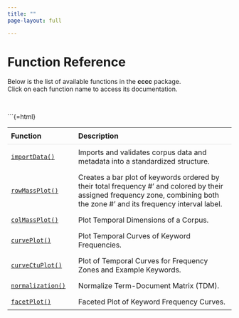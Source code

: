 ```yaml
---
title: ""
page-layout: full

---
```


# Function Reference

Below is the list of available functions in the **cccc** package.  
Click on each function name to access its documentation.

<br>

```{=html}
<table style="width:100%; border-collapse:collapse; border:none;">
  <thead>
    <tr style="border-bottom:1px solid #ddd;">
      <th style="text-align:left; padding:8px; width:30%;">Function</th>
      <th style="text-align:left; padding:8px;">Description</th>
    </tr>
  </thead>
  <tbody>
    <tr>
      <td style="padding:8px;"><a href="importData.html"><code>importData()</code></a></td>
      <td style="padding:8px;">Imports and validates corpus data and metadata into a standardized structure.</td>
    </tr>
    <tr>
      <td style="padding:8px;"><a href="rowMassPlot.html"><code>rowMassPlot()</code></a></td>
      <td style="padding:8px;">Creates a bar plot of keywords ordered by their total frequency
#' and colored by their assigned frequency zone, combining both the zone
#' and its frequency interval label.</td>
    </tr>
    <tr>
      <td style="padding:8px;"><a href="colMassPlot.html"><code>colMassPlot()</code></a></td>
      <td style="padding:8px;">Plot Temporal Dimensions of a Corpus.</td>
    </tr>
    <tr>
      <td style="padding:8px;"><a href="curvePlot.html"><code>curvePlot()</code></a></td>
      <td style="padding:8px;">Plot Temporal Curves of Keyword Frequencies.</td>
    </tr>
    <tr>
      <td style="padding:8px;"><a href="curveCtuPlot.html"><code>curveCtuPlot()</code></a></td>
      <td style="padding:8px;">Plot of Temporal Curves for Frequency Zones and Example Keywords.</td>
    </tr>
    <tr>
      <td style="padding:8px;"><a href="normalization.html"><code>normalization()</code></a></td>
      <td style="padding:8px;">Normalize Term-Document Matrix (TDM).</td>
    </tr>
    <tr>
      <td style="padding:8px;"><a href="facetPlot.html"><code>facetPlot()</code></a></td>
      <td style="padding:8px;">Faceted Plot of Keyword Frequency Curves.</td>
    </tr>
  </tbody>
</table>
